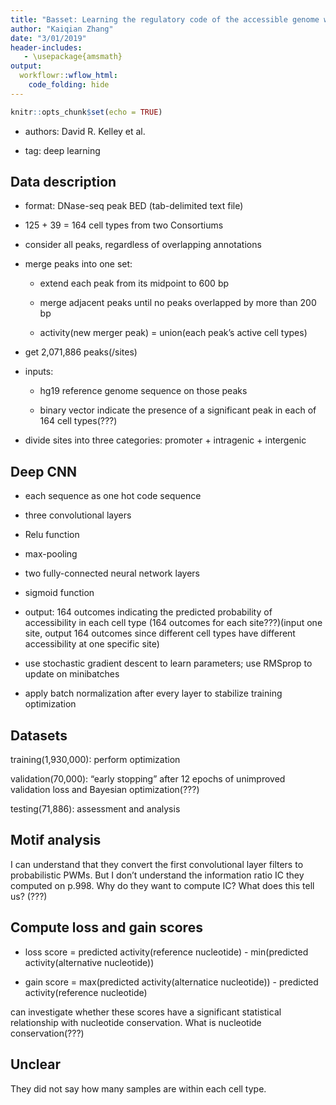 ```yaml
---
title: "Basset: Learning the regulatory code of the accessible genome with deep convolutional neural networks"
author: "Kaiqian Zhang"
date: "3/01/2019"
header-includes:
   - \usepackage{amsmath}
output: 
  workflowr::wflow_html:
    code_folding: hide
---
```

```r
knitr::opts_chunk$set(echo = TRUE)
```

* authors: David R. Kelley et al.

* tag: deep learning

## Data description

* format: DNase-seq peak BED (tab-delimited text file)

* 125 + 39 = 164 cell types from two Consortiums

* consider all peaks, regardless of overlapping annotations

* merge peaks into one set:
  
  - extend each peak from its midpoint to 600 bp
  
  - merge adjacent peaks until no peaks overlapped by more than 200 bp
  
  - activity(new merger peak) = union(each peak's active cell types)
  
* get 2,071,886 peaks(/sites)

* inputs: 

  - hg19 reference genome sequence on those peaks
  
  - binary vector indicate the presence of a significant peak in each of 164 cell types(???)
  
* divide sites into three categories: promoter + intragenic + intergenic

## Deep CNN

* each sequence as one hot code sequence

* three convolutional layers

* Relu function

* max-pooling

* two fully-connected neural network layers

* sigmoid function

* output: 164 outcomes indicating the predicted probability of accessibility in each cell type (164 outcomes for each site???)(input one site, output 164 outcomes since different cell types have different accessibility at one specific site)

* use stochastic gradient descent to learn parameters; use RMSprop to update on minibatches

* apply batch normalization after every layer to stabilize training optimization

## Datasets

training(1,930,000): perform optimization

validation(70,000): "early stopping" after 12 epochs of unimproved validation loss and Bayesian optimization(???)

testing(71,886): assessment and analysis

## Motif analysis

I can understand that they convert the first convolutional layer filters to probabilistic PWMs. But I don't understand the information ratio IC they computed on p.998. Why do they want to compute IC? What does this tell us? (???)

## Compute loss and gain scores

* loss score = predicted activity(reference nucleotide) - min(predicted activity(alternative nucleotide))

* gain score = max(predicted activity(alternatice nucleotide)) - predicted activity(reference nucleotide)

can investigate whether these scores have a significant statistical relationship with nucleotide conservation. What is nucleotide conservation(???)

## Unclear

They did not say how many samples are within each cell type. 









